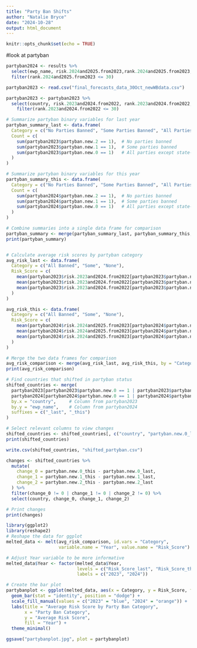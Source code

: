 ```yaml
---
title: "Party Ban Shifts"
author: "Natalie Bryce"
date: "2024-10-28"
output: html_document
---
```


```r
knitr::opts_chunk$set(echo = TRUE)
```

#look at partyban
```r
partyban2024 <- results %>% 
  select(ewp_name, risk.2024and2025.from2023,rank.2024and2025.from2023,partyban.new.0,partyban.new.1,partyban.new.2) %>% 
  filter(rank.2024and2025.from2023 <= 30)

partyban2023 <- read.csv("final_forecasts_data_30Oct_newWBdata.csv")

partyban2023 <- partyban2023 %>% 
  select(country, risk.2023and2024.from2022, rank.2023and2024.from2022, partyban.new.0,partyban.new.1,partyban.new.2) %>% 
    filter(rank.2023and2024.from2022 <= 30)

# Summarize partyban binary variables for last year
partyban_summary_last <- data.frame(
  Category = c("No Parties Banned", "Some Parties Banned", "All Parties Banned"),
  Count = c(
    sum(partyban2023$partyban.new.2 == 1),  # No parties banned
    sum(partyban2023$partyban.new.1 == 1),  # Some parties banned
    sum(partyban2023$partyban.new.0 == 1)   # All parties except state-sponsored banned
  )
)

# Summarize partyban binary variables for this year
partyban_summary_this <- data.frame(
  Category = c("No Parties Banned", "Some Parties Banned", "All Parties Banned"),
  Count = c(
    sum(partyban2024$partyban.new.2 == 1),  # No parties banned
    sum(partyban2024$partyban.new.1 == 1),  # Some parties banned
    sum(partyban2024$partyban.new.0 == 1)   # All parties except state-sponsored banned
  )
)

# Combine summaries into a single data frame for comparison
partyban_summary <- merge(partyban_summary_last, partyban_summary_this, by = "Category", suffixes = c("_last", "_this"))
print(partyban_summary)



```
```r
# Calculate average risk scores by partyban category
avg_risk_last <- data.frame(
  Category = c("All Banned", "Some", "None"),
  Risk_Score = c(
    mean(partyban2023$risk.2023and2024.from2022[partyban2023$partyban.new.0 == 1], na.rm = TRUE),
    mean(partyban2023$risk.2023and2024.from2022[partyban2023$partyban.new.1 == 1], na.rm = TRUE),
    mean(partyban2023$risk.2023and2024.from2022[partyban2023$partyban.new.2 == 1], na.rm = TRUE)
  )
)

avg_risk_this <- data.frame(
  Category = c("All Banned", "Some", "None"),
  Risk_Score = c(
    mean(partyban2024$risk.2024and2025.from2023[partyban2024$partyban.new.0 == 1], na.rm = TRUE),
    mean(partyban2024$risk.2024and2025.from2023[partyban2024$partyban.new.1 == 1], na.rm = TRUE),
    mean(partyban2024$risk.2024and2025.from2023[partyban2024$partyban.new.2 == 1], na.rm = TRUE)
  )
)

# Merge the two data frames for comparison
avg_risk_comparison <- merge(avg_risk_last, avg_risk_this, by = "Category", suffixes = c("_last", "_this"))
print(avg_risk_comparison)

```

```r
# Find countries that shifted in partyban status
shifted_countries <- merge(
  partyban2023[partyban2023$partyban.new.0 == 1 | partyban2023$partyban.new.1 == 1 | partyban2023$partyban.new.2 == 1, ],
  partyban2024[partyban2024$partyban.new.0 == 1 | partyban2024$partyban.new.1 == 1 | partyban2024$partyban.new.2 == 1, ],
  by.x = "country",     # Column from partyban2023
  by.y = "ewp_name",    # Column from partyban2024
  suffixes = c("_last", "_this")
)

# Select relevant columns to view changes
shifted_countries <- shifted_countries[, c("country", "partyban.new.0_last", "partyban.new.0_this", "partyban.new.1_last", "partyban.new.1_this", "partyban.new.2_last", "partyban.new.2_this", "risk.2023and2024.from2022", "risk.2024and2025.from2023")]
print(shifted_countries)

write.csv(shifted_countries, "shifted_partyban.csv")

changes <- shifted_countries %>%
  mutate(
    change_0 = partyban.new.0_this - partyban.new.0_last,
    change_1 = partyban.new.1_this - partyban.new.1_last,
    change_2 = partyban.new.2_this - partyban.new.2_last
  ) %>%
  filter(change_0 != 0 | change_1 != 0 | change_2 != 0) %>%
  select(country, change_0, change_1, change_2)

# Print changes
print(changes)

```

```r
library(ggplot2)
library(reshape2)
# Reshape the data for ggplot
melted_data <- melt(avg_risk_comparison, id.vars = "Category", 
                    variable.name = "Year", value.name = "Risk_Score")

# Adjust Year variable to be more informative
melted_data$Year <- factor(melted_data$Year, 
                           levels = c("Risk_Score_last", "Risk_Score_this"), 
                           labels = c("2023", "2024"))

# Create the bar plot
partybanplot <- ggplot(melted_data, aes(x = Category, y = Risk_Score, fill = Year)) +
  geom_bar(stat = "identity", position = "dodge") +
  scale_fill_manual(values = c("2023" = "blue", "2024" = "orange")) +
  labs(title = "Average Risk Score by Party Ban Category",
       x = "Party Ban Category",
       y = "Average Risk Score",
       fill = "Year") +
  theme_minimal()

ggsave("partybanplot.jpg", plot = partybanplot)

```
